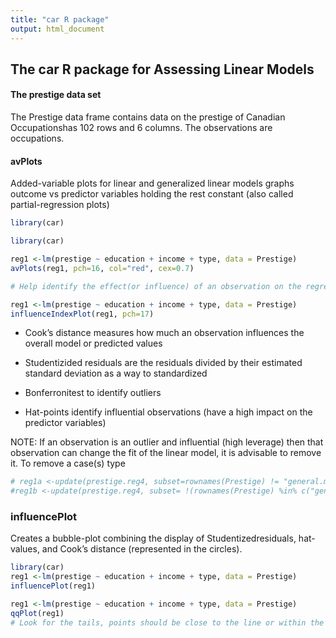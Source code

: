 ```yaml
---
title: "car R package"
output: html_document
---
```


## The car R package for Assessing Linear Models

<p>

#### The prestige data set

The Prestige data frame contains data on the prestige of Canadian Occupationshas 102 rows and 6 columns. The observations are occupations.

#### avPlots

Added-variable plots for linear and generalized linear models graphs outcome vs predictor variables holding the rest constant (also called partial-regression plots)

```r
library(car)
```

```r
library(car)

reg1 <-lm(prestige ~ education + income + type, data = Prestige)
avPlots(reg1, pch=16, col="red", cex=0.7)

# Help identify the effect(or influence) of an observation on the regression coefficient of the predictor variable
```
```r

reg1 <-lm(prestige ~ education + income + type, data = Prestige)
influenceIndexPlot(reg1, pch=17)
```

- Cook's distance measures how much an observation influences the overall model or predicted values

- Studentizided residuals are the residuals divided by their estimated standard deviation as a way to standardized

- Bonferronitest to identify outliers

- Hat-points identify influential observations (have a high impact on the predictor variables)

NOTE: If an observation is an outlier and influential (high leverage) then that observation can change the fit of the linear model, it is advisable to remove it. To remove a case(s) type

```r
# reg1a <-update(prestige.reg4, subset=rownames(Prestige) != "general.managers")
#reg1b <-update(prestige.reg4, subset= !(rownames(Prestige) %in% c("general.managers","medical.technicians")))
```

### influencePlot

Creates a bubble-plot combining the display of Studentizedresiduals, hat-values, and Cook's distance (represented in the circles).

```r
library(car)
reg1 <-lm(prestige ~ education + income + type, data = Prestige)
influencePlot(reg1)

```
```r


reg1 <-lm(prestige ~ education + income + type, data = Prestige)
qqPlot(reg1)
# Look for the tails, points should be close to the line or within the confidence intervals.
```
